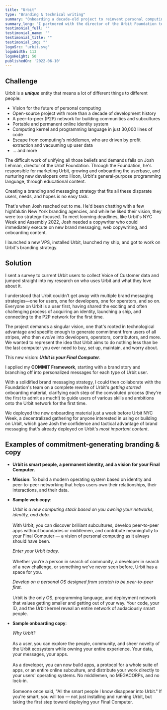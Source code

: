 ```yaml
---
title: "Urbit"
type: "Branding & technical writing"
summary: "Onboarding a decade-old project to reinvent personal computing into its first brand strategy while onboarding new users with streamlined content."
summary_long: "I partnered with the director of the Urbit Foundation to develop the open-source project's first branding and messaging strategy to meet a mission-critical new demand: Make it easier for users and developers to commit to the unique, esoteric, and obscure world of Urbit."
testimonial_full: ""
testimonial_name: ""
testimonial_title: ""
testimonial_img: ""
logoSrc: "urbit.svg"
logoWidth: 113
logoHeight: 50
publishedOn: '2022-06-10'
---
```


## Challenge

Urbit is a ***unique*** entity that means a lot of different things to different people:

- Vision for the future of personal computing
- Open-source project with more than a decade of development history
- A peer-to-peer (P2P) network for building communities and subcultures
- Portable and permanent online identity system
- Computing kernel and programming language in just 30,000 lines of code
- Escape from computing's middlemen, who are driven by profit extraction and vacuuming up user data
- ... and more

The difficult work of unifying all those beliefs and demands falls on Josh Lehman, director of the Urbit Foundation.
Through the Foundation, he's responsible for marketing Urbit, growing and onboarding the userbase, and nurturing new
developers onto Hoon, Urbit's general-purpose programming language, through educational content.

Creating a branding and messaging strategy that fits all these disparate users, needs, and hopes is no easy task.

That's when Josh reached out to me. He'd been chatting with a few highfalutin New York branding agencies, and while he
liked their vision, they were too strategy-focused. To meet looming deadlines, like Urbit's NYC Week and Assembly 2022,
Josh needed a copywriter who could immediately execute on new brand messaging, web copywriting, and onboarding content.

I launched a new VPS, installed Urbit, launched my ship, and got to work on Urbit's branding strategy.

## Solution

I sent a survey to current Urbit users to collect Voice of Customer data and jumped straight into my research on who
uses Urbit and what they love about it.

I understood that Urbit couldn't get away with multiple brand messaging strategies&mdash;one for users, one for
developers, one for operators, and so on. Everyone on Urbit is a user first, having shared the exciting and often
challenging process of acquiring an identity, launching a ship, and connecting to the P2P network for the first time.

The project demands a singular vision, one that's rooted in technological advantage and specific enough to generate
commitment from users of all stripes, who then *evolve* into developers, operators, contributors, and more. We wanted to
represent the idea that Urbit aims to do nothing less than be the last computer you ever need to buy, set up, maintain,
and worry about.

This new vision: ***Urbit is your Final Computer***.

I applied my **COMMIT Framework**, starting with a brand story and branching off into personalized messages for each
type of Urbit user.

With a solidified brand messaging strategy, I could then collaborate with the Foundation's team on a complete rewrite of
Urbit's *getting started* onboarding material, clarifying each step of the convoluted process (they're the first to
admit as much!) to guide users of various skills and ambitions onto the Urbit network for the first time.

We deployed the new onboarding material just a week before Urbit NYC Week, a decentralized gathering for anyone
interested in using or building on Urbit, which gave Josh the confidence and tactical advantage of brand messaging
that's already deployed on Urbit's *most important content*.

## Examples of commitment-generating branding &amp; copy

- **Urbit is smart people, a permanent identity, and a vision for your Final Computer.**
- **Mission**: To build a modern operating system based on identity and peer-to-peer networking that helps users own
  their relationships, their interactions, and their data.
- **Sample web copy**:

  *Urbit is a new computing stack based on you owning your networks, identity, and data.* <br /><br />With Urbit, you can
  discover brilliant subcultures, develop peer-to-peer apps without boundaries or middlemen, and contribute meaningfully
  to your Final Computer — a vision of personal computing as it always should have been.

  *Enter your Urbit today.* <br /><br />Whether you’re a person in search of community, a developer in search of a new
  challenge, or something we’ve never seen before, Urbit has a space for you.

  *Develop on a personal OS designed from scratch to be peer-to-peer first.* <br /><br />Urbit is the only OS, programming
  language, and deployment network that values getting smaller and getting out of your way. Your code, your ID, and the
  Urbit kernel reveal an entire network of audaciously smart people.
- **Sample onboarding copy**:

  *Why Urbit?* <br /><br />As a user, you can explore the people, community, and sheer novelty of the Urbit ecosystem while
  owning your entire experience. Your data, your messages, your apps. <br /><br />As a developer, you can now build apps, a
  protocol for a whole suite of apps, or an entire online subculture, and distribute your work directly to your users'
  operating systems. No middlemen, no MEGACORPs, and no lock-in. <br /><br />Someone once said, "All the smart people I know
  disappear into Urbit." If you're smart, you will too — not just installing and running Urbit, but taking the first
  step toward deploying your Final Computer.
